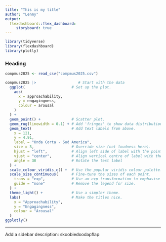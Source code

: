 ```yaml
---
title: "This is my title"
author: "Lenny"
output: 
  flexdashboard::flex_dashboard:
     storyboard: true
---
```


```r
library(tidyverse)
library(flexdashboard)
library(plotly)

```

### Heading

```r
compmus2025 <- read_csv("compmus2025.csv")
```

```r
compmus2025 |>                   # Start with the data
  ggplot(                     # Set up the plot.
    aes(
      x = approachability,
      y = engagingness,
      colour = arousal
    )
  ) +
  geom_point() +              # Scatter plot.
  geom_rug(linewidth = 0.1) + # Add 'fringes' to show data distribution.
  geom_text(                  # Add text labels from above.
    x = 121,
    y = 4.91,
    label = "Onda Corta - Sud America",
    size = 3,                 # Override size (not loudness here).
    hjust = "left",           # Align left side of label with the point.
    vjust = "center",         # Align vertical centre of label with the point.
    angle = 30                # Rotate the text label
  ) +
  scale_colour_viridis_c() +  # Use the popular viridis colour palette.
  scale_size_continuous(      # Fine-tune the sizes of each point.
    trans = "exp",            # Use an exp transformation to emphasise loud..
    guide = "none"            # Remove the legend for size.
  ) +
  theme_light() +             # Use a simpler theme.
  labs(                       # Make the titles nice.
    x = "Approachability",
    y = "Engagingness",
    colour = "Arousal"
  )
ggplotly()
```

***
Add a sidebar description: skoobiedoodapflap